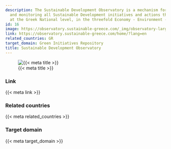 ```yaml
---
description: The Sustainable Development Observatory is a mechanism for recording
  and monitoring all Sustainable Development initiatives and actions that are developed
  at the Greek National level, in the threefold Economy - Environment - Society
id: 16
image: https://observatory.sustainable-greece.com/_img/observatory-large-logo-new-en.png
link: https://observatory.sustainable-greece.com/home/?lang=en
related_countries: GR
target_domain: Green Initiatives Repository
title: Sustainable Development Observatory
---
```


![{{< meta title >}}]({{< meta image >}})

### Link

{{< meta link >}}

### Related countries

{{< meta related_countries >}}

### Target domain

{{< meta target_domain >}}

